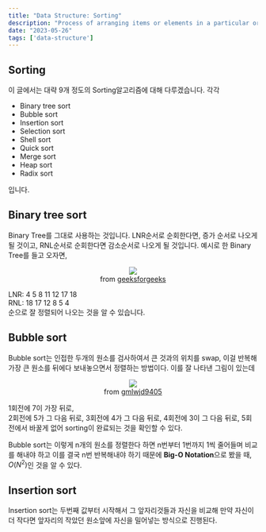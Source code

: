 ```yaml
---
title: "Data Structure: Sorting"
description: "Process of arranging items or elements in a particular order or sequence."
date: "2023-05-26"
tags: ['data-structure']
---
```

## Sorting
이 글에서는 대략 9개 정도의 Sorting알고리즘에 대해 다루겠습니다. 각각 
- Binary tree sort
- Bubble sort
- Insertion sort
- Selection sort
- Shell sort
- Quick sort
- Merge sort
- Heap sort
- Radix sort  

입니다.

## Binary tree sort
Binary Tree를 그대로 사용하는 것입니다. LNR순서로 순회한다면, 증가 순서로 나오게 될 것이고, RNL순서로 순회한다면 감소순서로 나오게 될 것입니다. 예시로 한 Binary Tree를 들고 오자면, 

<p align="center">
<img src="https://github.com/shiueo/shiueo/blob/main/web/public/Binary_tree_v2.jpg?raw=true"/><br/>
from <a href="https://www.geeksforgeeks.org">geeksforgeeks</a>
</p>

LNR: 4 5 8 11 12 17 18  
RNL: 18 17 12 8 5 4  
순으로 잘 정렬되어 나오는 것을 알 수 있습니다.

## Bubble sort
Bubble sort는 인접한 두개의 원소를 검사하여서 큰 것과의 위치를 swap, 이걸 반복해 가장 큰 원소를 뒤에다 보내놓으면서 정렬하는 방법이다. 
이를 잘 나타낸 그림이 있는데
<p align="center">
<img src="https://github.com/shiueo/shiueo/blob/main/web/public/bubble-sort.png?raw=true"/><br/>
from <a href="https://gmlwjd9405.github.io">gmlwjd9405</a>
</p>

1회전에 7이 가장 뒤로,  
2회전에 5가 그 다음 뒤로, 
3회전에 4가 그 다음 뒤로,
4회전에 3이 그 다음 뒤로,
5회전에서 바꿀게 없어 sorting이 완료되는 것을 확인할 수 있다. 

Bubble sort는 이렇게 n개의 원소를 정렬한다 하면 n번부터 1번까지 1씩 줄어들며 비교를 해내야 하고 이를 결국 n번 반복해내야 하기 때문에 **Big-O Notation**으로 봤을 때, $O(N^2)$인 것을 알 수 있다.

## Insertion sort
Insertion sort는 두번째 값부터 시작해서 그 앞자리것들과 자신을 비교해 만약 자신이 더 작다면 앞자리의 작았던 원소앞에 자신을 밀어넣는 방식으로 진행된다.